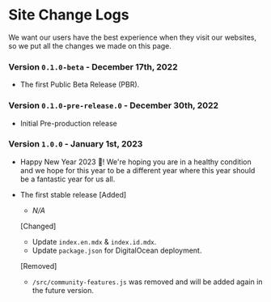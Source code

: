 # Site Change Logs
We want our users have the best experience when they visit our websites, so we put all the changes we made on this page.

### Version `0.1.0-beta` - December 17th, 2022
- The first Public Beta Release (PBR).

### Version `0.1.0-pre-release.0` - December 30th, 2022
- Initial Pre-production release

### Version `1.0.0` - January 1st, 2023
- Happy New Year 2023 🎉! We're hoping you are in a healthy condition and we hope for this year to be a different year where this year should be a fantastic year for us all.
- The first stable release
    [Added]
    - *N/A*

    [Changed]
    - Update `index.en.mdx` & `index.id.mdx`.
    - Update `package.json` for DigitalOcean deployment.
    
    [Removed]
    - `/src/community-features.js` was removed and will be added again in the future version.
